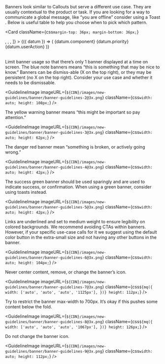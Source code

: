 
<Body
  className={css`
    margin-top: 24px;
    margin-bottom: 24px;
  `}
>
   Banners look similar to <Link href="https://www.mongodb.design/component/callout/guidelines/">Callouts</Link> but serve a different use case. They are usually contextual to the product or
  task. If you are looking for a way to communicate a global message, like “you
  are offline” consider using a <Link href="https://www.mongodb.design/component/toast/guidelines/">Toast</Link>
  .
</Body>

<Body>
  Below is useful table to help you choose when to pick which pattern.
</Body>

<Card
  className={css`
    margin-top: 36px;
    margin-bottom: 36px;
  `}
>
  <Table
    data={[
      {
        component: 'Toast',
        priority: 'Low priority',
        userAction: 'Optional: Toasts disappear automatically',
      },
      {
        component: 'Banner',
        priority: 'Medium priority',
        userAction:
          'Optional: Banners remain until dismissed by the user, or if the state, which caused the banner is resolved',
      },
      {
        component: 'Modal',
        priority: 'Highest priority',
        userAction:
          'Required: Modals block usage until the user takes a modal action or exits the modal (if available)',
      },
    ]}
    columns={[
      <TableHeader
        className={css`
          min-width: 120px;
        `}
        key="component"
        label="Component"
      />,
      <TableHeader key="priority" label="Priority" />,
      <TableHeader key="userAction" label="User Action" />,
    ]}
  >
    {({ datum }) => (
      <tr
        key={datum.component}
        className={css`
          border-bottom: 1px solid ${uiColors.gray.light2};
        `}
      >
        <Cell
          className={css`
            padding: 16px 0 16px 10px;
          `}
        >
          {datum.component}
        </Cell>
        <Cell
          className={css`
            padding: 16px 0 16px 10px;
          `}
        >
          {datum.priority}
        </Cell>
        <Cell
          className={css`
            padding: 16px 0 16px 10px;
          `}
        >
          {datum.userAction}
        </Cell>
      </tr>
    )}
  </Table>
</Card>

<Body
  className={css`
    margin-bottom: 24px;
  `}
>
  Limit banner usage so that there’s only 1 banner displayed at a time on
  screen.
</Body>

<Body>
  The blue note banners means “this is something that may be nice to know.”
  Banners can be dismiss-able (X on the top right), or they may be persistent
  (no X on the top right). Consider your use case and whether it needs to be
  dismissable.
</Body>

<GuidelineImage
  imageURL={`${CDN}/images/new-guidelines/banner/banner-guidelines-2@3x.png`}
  className={css`
    width: auto;
    height: 108px;
  `}
/>

<Body>
  The yellow warning banner means “this might be important so pay attention.”
</Body>

<GuidelineImage
  imageURL={`${CDN}/images/new-guidelines/banner/banner-guidelines-3@3x.png`}
  className={css`
    width: auto;
    height: 62px;
  `}
/>

<Body>
  The danger red banner mean “something is broken, or actively going wrong.”
</Body>

<GuidelineImage
  imageURL={`${CDN}/images/new-guidelines/banner/banner-guidelines-4@3x.png`}
  className={css`
    width: auto;
    height: 42px;
  `}
/>

<Body>
  The success green banner should be used sparingly and are used to indicate
  success, or confirmation. When using a green banner, consider using toasts
  instead.
</Body>

<GuidelineImage
  imageURL={`${CDN}/images/new-guidelines/banner/banner-guidelines-5@3x.png`}
  className={css`
    width: auto;
    height: 42px;
  `}
/>

<Body>
  Links are underlined and set to medium weight to ensure legibility on colored
  backgrounds.
</Body>

<Body>
  We recommend avoiding CTAs within banners. However, if your specific use-case
  calls for it we suggest using the default color button in the extra-small size
  and not having any other buttons in the banner.
</Body>

<GuidelineImage
  imageURL={`${CDN}/images/new-guidelines/banner/banner-guidelines-6@3x.png`}
  className={css`
    width: auto;
    height: 104px;
  `}
/>

<Body>Never center content, remove, or change the banner’s icon.</Body>

<GuidelineImage
  imageURL={`${CDN}/images/new-guidelines/banner/banner-guidelines-7@3x.png`}
  className={css`
    ${mq({
      width: ['auto', 'auto', 'auto', '1125px'],
    })}
    height: 112px;
  `}
/>

<Body>
  Try to restrict the banner max-width to 700px. <Link href="https://www.nngroup.com/articles/accordions-complex-content/">It’s okay if this pushes some content below the fold</Link>.
</Body>

<GuidelineImage
  imageURL={`${CDN}/images/new-guidelines/banner/banner-guidelines-8@3x.png`}
  className={css`
    ${mq({
      width: ['auto', 'auto', 'auto', '1067px'],
    })}
    height: 126px;
  `}
/>

<Body>Do not change the banner icon.</Body>

<GuidelineImage
  imageURL={`${CDN}/images/new-guidelines/banner/banner-guidelines-9@3x.png`}
  className={css`
    width: auto;
    height: 112px;
  `}
/>
